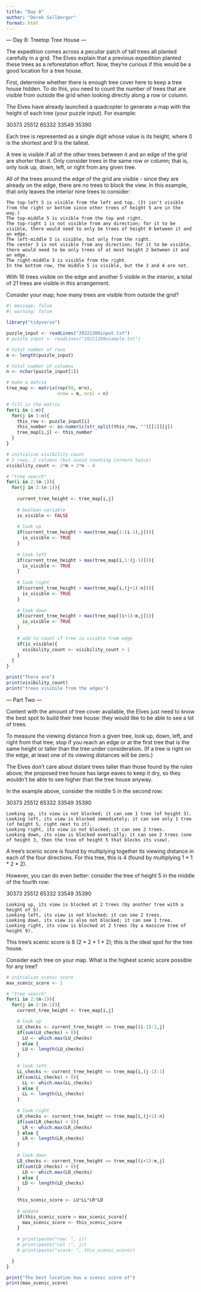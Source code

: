 ```yaml
---
title: "Day 8"
author: "Derek Sollberger"
format: html
---
```


--- Day 8: Treetop Tree House ---

The expedition comes across a peculiar patch of tall trees all planted carefully in a grid. The Elves explain that a previous expedition planted these trees as a reforestation effort. Now, they're curious if this would be a good location for a tree house.

First, determine whether there is enough tree cover here to keep a tree house hidden. To do this, you need to count the number of trees that are visible from outside the grid when looking directly along a row or column.

The Elves have already launched a quadcopter to generate a map with the height of each tree (your puzzle input). For example:

30373
25512
65332
33549
35390

Each tree is represented as a single digit whose value is its height, where 0 is the shortest and 9 is the tallest.

A tree is visible if all of the other trees between it and an edge of the grid are shorter than it. Only consider trees in the same row or column; that is, only look up, down, left, or right from any given tree.

All of the trees around the edge of the grid are visible - since they are already on the edge, there are no trees to block the view. In this example, that only leaves the interior nine trees to consider:

    The top-left 5 is visible from the left and top. (It isn't visible from the right or bottom since other trees of height 5 are in the way.)
    The top-middle 5 is visible from the top and right.
    The top-right 1 is not visible from any direction; for it to be visible, there would need to only be trees of height 0 between it and an edge.
    The left-middle 5 is visible, but only from the right.
    The center 3 is not visible from any direction; for it to be visible, there would need to be only trees of at most height 2 between it and an edge.
    The right-middle 3 is visible from the right.
    In the bottom row, the middle 5 is visible, but the 3 and 4 are not.

With 16 trees visible on the edge and another 5 visible in the interior, a total of 21 trees are visible in this arrangement.

Consider your map; how many trees are visible from outside the grid?


```r
#| message: false
#| warning: false

library("tidyverse")

puzzle_input <- readLines("20221208input.txt")
# puzzle_input <- readLines("20221208example.txt")

# total number of rows
m <- length(puzzle_input)

# total number of columns
n <- nchar(puzzle_input[1])
```

```r
# make a matrix
tree_map <- matrix(rep(99, m*n),
                   nrow = m, ncol = n)

# fill in the matrix
for(i in 1:m){
  for(j in 1:n){
    this_row <- puzzle_input[i]
    this_number <- as.numeric(str_split(this_row, "")[[1]][j])
    tree_map[i,j] <- this_number
  }
}
```

```r
# initialize visibility count
# 2 rows, 2 columns (but avoid counting corners twice)
visibility_count <- 2*m + 2*n - 4 

# "tree search"
for(i in 2:(m-1)){
  for(j in 2:(n-1)){
    
    current_tree_height <- tree_map[i,j]
    
    # boolean variable
    is_visible <- FALSE
    
    # look up
    if(current_tree_height > max(tree_map[1:(i-1),j])){
      is_visible <- TRUE
    }
    
    # look left
    if(current_tree_height > max(tree_map[i,1:(j-1)])){
      is_visible <- TRUE
    }
    
    # look right
    if(current_tree_height > max(tree_map[i,(j+1):n])){
      is_visible <- TRUE
    }
    
    # look down
    if(current_tree_height > max(tree_map[(i+1):m,j])){
      is_visible <- TRUE
    }
    
    # add to count if tree is visible from edge
    if(is_visible){
      visibility_count <- visibility_count + 1
    }
  }
}

print("There are")
print(visibility_count)
print("trees visibile from the edges")
```
--- Part Two ---

Content with the amount of tree cover available, the Elves just need to know the best spot to build their tree house: they would like to be able to see a lot of trees.

To measure the viewing distance from a given tree, look up, down, left, and right from that tree; stop if you reach an edge or at the first tree that is the same height or taller than the tree under consideration. (If a tree is right on the edge, at least one of its viewing distances will be zero.)

The Elves don't care about distant trees taller than those found by the rules above; the proposed tree house has large eaves to keep it dry, so they wouldn't be able to see higher than the tree house anyway.

In the example above, consider the middle 5 in the second row:

30373
25512
65332
33549
35390

    Looking up, its view is not blocked; it can see 1 tree (of height 3).
    Looking left, its view is blocked immediately; it can see only 1 tree (of height 5, right next to it).
    Looking right, its view is not blocked; it can see 2 trees.
    Looking down, its view is blocked eventually; it can see 2 trees (one of height 3, then the tree of height 5 that blocks its view).

A tree's scenic score is found by multiplying together its viewing distance in each of the four directions. For this tree, this is 4 (found by multiplying 1 * 1 * 2 * 2).

However, you can do even better: consider the tree of height 5 in the middle of the fourth row:

30373
25512
65332
33549
35390

    Looking up, its view is blocked at 2 trees (by another tree with a height of 5).
    Looking left, its view is not blocked; it can see 2 trees.
    Looking down, its view is also not blocked; it can see 1 tree.
    Looking right, its view is blocked at 2 trees (by a massive tree of height 9).

This tree's scenic score is 8 (2 * 2 * 1 * 2); this is the ideal spot for the tree house.

Consider each tree on your map. What is the highest scenic score possible for any tree?


```r
# initialize scenic score
max_scenic_score <- 1

# "tree search"
for(i in 2:(m-1)){
  for(j in 2:(n-1)){
    current_tree_height <- tree_map[i,j]

    # look up
    LU_checks <- current_tree_height <= tree_map[(i-1):1,j]
    if(sum(LU_checks) > 0){
      LU <- which.max(LU_checks)
    } else {
      LU <- length(LU_checks)
    }
    
    # look left
    LL_checks <- current_tree_height <= tree_map[i,(j-1):1]
    if(sum(LL_checks) > 0){
      LL <- which.max(LL_checks)
    } else {
      LL <- length(LL_checks)
    }
    
    # look right
    LR_checks <- current_tree_height <= tree_map[i,(j+1):n]
    if(sum(LR_checks) > 0){
      LR <- which.max(LR_checks)
    } else {
      LR <- length(LR_checks)
    }
    
    # look down
    LD_checks <- current_tree_height <= tree_map[(i+1):m,j]
    if(sum(LD_checks) > 0){
      LD <- which.max(LD_checks)
    } else {
      LD <- length(LD_checks)
    }
    
    this_scenic_score <- LU*LL*LR*LD
    
    # update
    if(this_scenic_score > max_scenic_score){
      max_scenic_score <- this_scenic_score
    }
    
    # print(paste("row: ", i))
    # print(paste("col :", j))
    # print(paste("score: ", this_scenic_score))

  }
}

print("The best location has a scenic score of")
print(max_scenic_score)
```

